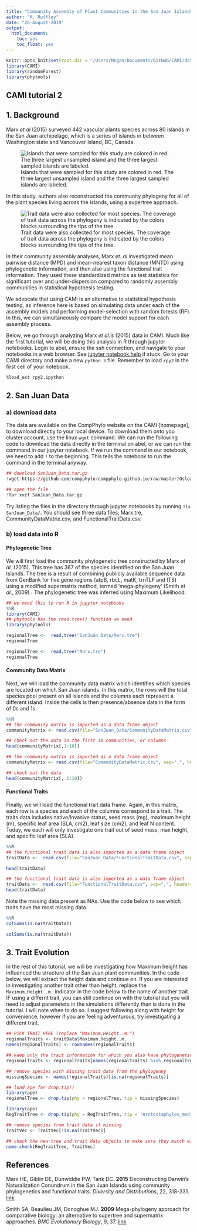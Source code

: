 ```yaml
---
title: "Community Assembly of Plant Communities in the San Juan Islands"
author: "M. Ruffley"
date: "26-August-2019"
output:
  html_document:
    toc: yes
    toc_float: yes
---
```


```r
knitr::opts_knit$set(root.dir = "/Users/Megan/Documents/GitHub/CAMI/data/Marx_data/")
library(CAMI)
library(randomForest)
library(phytools)
```

## CAMI tutorial 2 {-}
## 1. Background 

Marx *et al* (2015) surveyed 442 vascular plants species across 80 islands in the San Juan archipelago, which is a series of islands in between Washington state and Vancouver Island, BC, Canada. 

![Islands that were sampled for this study are colored in red. The three largest unsampled island and the three largest sampled islands are labeled.](./SanJuanMap.png)


In this study, authors also reconstructed the community phylogeny for all of the plant species living across the islands, using a supertree approach. 

![Trait data were also collected for most species. The coverage of trait data across the phylogeny is indicated by the colors blocks surrounding the tips of the tree.](./SanJuanPhylogeny.png)

In their community assembly analyses, Marx *et. al* investigated mean pairwise distance (MPD) and mean-nearest taxon distance (MNTD) using phylogenetic information, and then also using the functional trait information. They used these standardized metrics as test statistics for significant over and under-dispersion compared to randomly assembly communities in statistical hypothesis testing. 

We advocate that using CAMI is an alternative to statistical hypothesis testing, as inference here is based on simulating data under each of the assembly models and performing model-selection with random forests (RF). In this, we can simultaneously compare the model support for each assembly process. 

Below, we go through analyzing Marx *et al.'s* (2015) data in CAMI. Much like the first tutorial, we will be doing this analysis in R through jupyter notebooks. Login to abel, ensure the ssh connection, and navigate to your notebooks in a web browser. See [jupyter notebook help](https://compphylo.github.io/Oslo2019/Jupyter_Notebook_Setup.html) if stuck.  Go to your CAMI directory and make a new `python 3` file. Remember to load `rpy2` in the first cell of your notebook. 

```r
%load_ext rpy2.ipython
```

## 2. San Juan Data

### a) download data 

The data are available on the CompPhylo website on the CAMI [homepage], to download directly to your local device. To download them onto you cluster account, use the linux `wget` command. We can run the following code to download the data directly in the terminal on abel, or we can run the command in our jupyter notebook. If we run the command in our notebook, we need to add `!` to the beginning. This tells the notebook to run the command in the terminal anyway. 

```r
## download SanJuan_Data.tar.gz
!wget https://github.com/compphylo/compphylo.github.io/raw/master/Oslo2019/CAMI_files/assets/SanJuan_Data.tar.gz

## open the file
!tar xvzf SanJuan_Data.tar.gz
```

Try listing the files in the directory through jupyter notebooks by running `!ls SanJuan_Data/`. You should see three data files; Marx.tre, CommunityDataMatrix.csv, and FunctionalTraitData.csv.

### b) load data into R

#### Phylogenetic Tree

We will first load the community phylogenetic tree constructed by Marx *et al.* (2015). This tree has 367 of the species identified on the San Juan Islands. The tree is a result of combining publicly available sequence data from GenBank for five gene regions (atpB, rbcL, matK, trnTLF and ITS) using a modified supermatrix method, termed 'mega-phylogeny' (Smith *et al.*, 2009) . The phylogenetic tree was inferred using Maximum Likelihood.

```r
## we need this to run R in jupyter notebooks
%%R
library(CAMI)
## phytools has the read.tree() function we need
library(phytools)

regionalTree <-  read.tree("SanJuan_Data/Marx.tre")
regionalTree
```
```r
regionalTree <-  read.tree("Marx.tre")
regionalTree
```



#### Community Data Matrix

Next, we will load the community data matrix which identifies which species are located on which San Juan islands. In this matrix, the rows will the total species pool present on all islands and the columns each represent a different island. Inside the cells is then presence/absence data in the form of 0s and 1s.

```r
%%R
## the community matrix is imported as a data frame object
communityMatrix <- read.csv(file="SanJuan_Data/CommunityDataMatrix.csv", sep=",", header=T, row.names = 1)

## check out the data in the first 10 communities, or columns
head(communityMatrix[,1:10])
```
```r
## the community matrix is imported as a data frame object
communityMatrix <- read.csv(file="CommunityDataMatrix.csv", sep=",", header=T, row.names = 1)

## check out the data
head(communityMatrix[, 1:10])
```

#### Functional Traits 

Finally, we will load the functional trait data frame. Again, in this matrix, each row is a species and each of the columns correspond to a trait. The traits data includes native/invasive status, seed mass (mg), maximum height (m), specific leaf area (SLA, cm2), leaf size (cm2), and leaf N content. Today, we each will only investigate one trait out of seed mass, max height, and specific leaf area (SLA).

```r
%%R
## the functional trait data is also imported as a data frame object
traitData <-  read.csv(file="SanJuan_Data/FunctionalTraitData.csv", sep=",", header=T, row.names = 1)

head(traitData)
```
```r
## the functional trait data is also imported as a data frame object
traitData <-  read.csv(file="FunctionalTraitData.csv", sep=",", header=T, row.names = 1)
head(traitData)
```

Note the missing data present as NAs. Use the code below to see which traits have the most missing data.

```r
%%R
colSums(is.na(traitData))
```
```r
colSums(is.na(traitData))
```

## 3. Trait Evolution

In the rest of this tutorial, we will be investigating how Maximum height has influenced the structure of the San Juan plant communities. In the code below, we will extract the height data and continue on. If you are interested in investigating another trait other than height, replace the `Maximum.Height..m.` indicator in the code below to the name of another trait. IF using a differnt trait, you can still continue on with the tutorial but you will need to adjust parameters in the simulations differently than is done in the tutorial. I will note when to do so. I suggest following along with height for convenience, however if you are feeling adventurous, try investigating a different trait. 

```r
## PICK TRAIT HERE (replace "Maximum.Height..m.")
regionalTraits <- traitData$Maximum.Height..m.
names(regionalTraits) <- rownames(regionalTraits)

## keep only the trait information for which you also have phylogenetic information
regionalTraits <- regionalTraits[names(regionalTraits) %in% regionalTree$tip.label]

## remove species with missing trait data from the phylogeney
missingSpecies <- names(regionalTraits)[is.na(regionalTraits)]

## load ape for drop.tip()
library(ape)
regionalTree <- drop.tip(phy = regionalTree, tip = missingSpecies)

library(ape)
RegTraitTree <- drop.tip(phy = RegTraitTree, tip = "Arctostaphylos_media")

## remove species from trait data if missing 
TraitVec <- TraitVec[!is.na(TraitVec)]

## check the new tree and trait data objects to make sure they match with name.check()
name.check(RegTraitTree, TraitVec)

```


## References

Marx HE, Giblin DE, Dunwiddie PW, Tank DC. **2015** Deconstructing Darwin's Naturalization Conundrum in the San Juan Islands using community phylogenetics and functional traits. *Diversity and Distributions*, 22, 318-331. [link](https://onlinelibrary.wiley.com/doi/epdf/10.1111/ddi.12401) 

Smith SA, Beaulieu JM, Donoghue MJ. **2009** Mega-phylogeny approach for comparative biology: an alternative to supertree and supermatrix approaches. *BMC Evolutionary Biology*, 9, 37. [link](https://bmcevolbiol.biomedcentral.com/track/pdf/10.1186/1471-2148-9-37)
